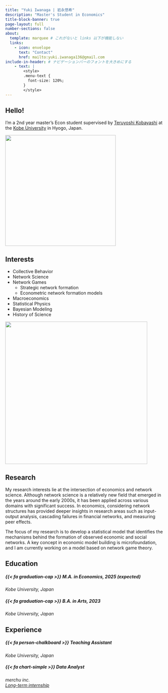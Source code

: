 ```yaml
---
title: "Yuki Iwanaga | 岩永悠希"
description: "Master's Student in Economics"
title-block-banner: true
page-layout: full
number-sections: false
about:
  template: marquee # これがないと links 以下が機能しない
  links: 
    - icon: envelope
      text: "Contact"
      href: mailto:yuki.iwanaga136@gmail.com
include-in-header: # ナビゲーションバーのフォントを大きめにする
    - text: |
        <style>
        .menu-text {
          font-size: 120%;
        }
        </style>
---
```


<!-- columns 環境は、どの媒体でも column を作ってしまうため、スマホでは非常に見にくい。媒体によって柔軟に要素を配置するには {layout="[]"} 環境を使う。
:::: {.columns}

::: {.column width="60%"}
## Hello!

I'm a 2nd year master's Econ student supervised by [Teruyoshi Kobayashi](https://terukobayashi.wordpress.com/) at the [Kobe University](https://www.kobe-u.ac.jp/ja/) in Hyogo, Japan.

<div style="margin-top: 36px;"></div>
:::

::: {.column width="40%"}
[![](assets/images/network_SBM.svg){width=350 fig-align="center"}](https://graph-tool.skewed.de/)
:::

:::: -->

::: {layout="[55,-1,45]"}

::: {#first-column}
## Hello!

I'm a 2nd year master's Econ student supervised by [Teruyoshi Kobayashi](https://terukobayashi.wordpress.com/) at the [Kobe University](https://www.kobe-u.ac.jp/ja/) in Hyogo, Japan.
:::

::: {#second-column}
[![](assets/images/network_SBM.svg){width=350 fig-align="center"}](https://graph-tool.skewed.de/)
:::

:::


::: {layout="[50,50]"}

::: {#first-column}
## Interests

- Collective Behavior
- Network Science
- Network Games
  - Strategic network formation
  - Econometric network formation models
- Macroeconomics
- Statistical Physics
- Bayesian Modeling
- History of Science

![](assets/images/collective_behavior.png){width=450 fig-align="left"}

:::

::: {#second-column}
## Research

My research interests lie at the intersection of economics and network science. Although network science is a relatively new field that emerged in the years around the early 2000s, it has been applied across various domains with significant success. In economics, considering network structures has provided deeper insights in research areas such as input-output analysis, cascading failures in financial networks, and measuring peer effects.

The focus of my research is to develop a statistical model that identifies the mechanisms behind the formation of observed economic and social networks. A key concept in economic model building is microfoundation, and I am currently working on a model based on network game theory.

:::

:::


::: {layout="[50,50]" layout-valign="top"}

::: {#first-column}
## Education

##### [{{< fa graduation-cap >}}]{.color-minty} M.A. in Economics, 2025 (expected)

_Kobe University, Japan_

##### [{{< fa graduation-cap >}}]{.color-minty} B.A. in Arts, 2023

_Kobe University, Japan_

:::

::: {#second-column}
## Experience

##### [{{< fa person-chalkboard >}}]{.color-minty} Teaching Assistant

_Kobe University, Japan_

##### [{{< fa chart-simple >}}]{.color-minty} Data Analyst

_merchu inc._<br>
_[Long-term internship](https://merchu.notion.site/c70f2fe8b3534740a654fed5c19e73b0)_

:::

:::

<!-- 以下の columns 環境だと若干右側のブロックが左寄りになる -->

<!-- :::: {.columns layout-valign="top"}

::: {.column width="50%"}
## Education

##### [{{< fa graduation-cap >}}]{.color-minty} M.A. in Economics, 2025 (expected)

_Kobe University, Japan_

##### [{{< fa graduation-cap >}}]{.color-minty} B.A. in Arts, 2023

_Kobe University, Japan_

:::

::: {.column width="50%"}
## Experience

##### [{{< fa person-chalkboard >}}]{.color-minty} Teaching Assistant

_Kobe University, Japan_

##### [{{< fa chart-simple >}}]{.color-minty} Data Analyst

_merchu inc._<br>
_[Long-term internship](https://merchu.notion.site/c70f2fe8b3534740a654fed5c19e73b0)_

:::

:::: -->